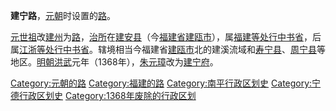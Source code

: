 {{otheruses|other=南京的街道|建宁路 (南京)}}
'''建宁路'''，[[元朝|元朝]]时设置的[[路_(行政区划)|路]]。

[[元世祖|元世祖]]改[[建州_(唐朝)|建州]]为[[路_(行政区划)|路]]，[[治所|治所]]在[[建安县_(东汉)|建安县]]（今[[福建省|福建省]][[建瓯市|建瓯市]]），属[[福建等处行中书省|福建等处行中书省]]，后属[[江浙等处行中书省|江浙等处行中书省]]。辖境相当今福建省[[建瓯市|建瓯市]]北的建溪流域和[[寿宁县|寿宁县]]、[[周宁县|周宁县]]等地区。[[明朝|明朝]][[洪武|洪武]]元年（1368年），[[朱元璋|朱元璋]]改为[[建宁府|建宁府]]。

{{元朝行政区划|nocat}}
{{元朝行政区划小作品}}
{{DEFAULTSORT:J}}
[[Category:元朝的路|Category:元朝的路]]
[[Category:福建的路|Category:福建的路]]
[[Category:南平行政区划史|Category:南平行政区划史]]
[[Category:宁德行政区划史|Category:宁德行政区划史]]
[[Category:1368年废除的行政区划|Category:1368年废除的行政区划]]